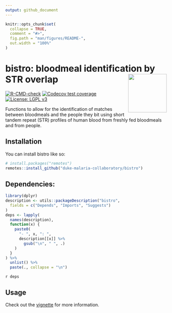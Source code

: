 ```yaml
---
output: github_document
---
```


<!-- README.md is generated from README.Rmd. Please edit that file -->

```r
knitr::opts_chunk$set(
  collapse = TRUE,
  comment = "#>",
  fig.path = "man/figures/README-",
  out.width = "100%"
)
```

# bistro: bloodmeal identification by STR overlap <a href='https://github.com/duke-malaria-collaboratory/bistro'><img src='man/figures/logo.png' align="right" height="120" /></a>

<!-- badges: start -->
[![R-CMD-check](https://github.com/duke-malaria-collaboratory/bistro/actions/workflows/R-CMD-check.yaml/badge.svg)](https://github.com/duke-malaria-collaboratory/bistro/actions/workflows/R-CMD-check.yaml)
[![Codecov test coverage](https://codecov.io/gh/duke-malaria-collaboratory/bistro/branch/main/graph/badge.svg)](https://app.codecov.io/gh/duke-malaria-collaboratory/bistro?branch=main)
[![License: LGPL v3](https://img.shields.io/badge/License-LGPL_v3-blue.svg)](https://www.gnu.org/licenses/lgpl-3.0)
<!-- badges: end -->

Functions to allow for the identification of matches between bloodmeals and the people they bit using short tandem repeat (STR) profiles of human blood from freshly fed bloodmeals and from people.

## Installation

You can install bistro like so:

``` r
# install.packages("remotes")
remotes::install_github("duke-malaria-collaboratory/bistro")
```

## Dependencies:

```r
library(dplyr)
description <- utils::packageDescription("bistro",
  fields = c("Depends", "Imports", "Suggests")
)
deps <- lapply(
  names(description),
  function(x) {
    paste0(
      "- ", x, ": ",
      description[[x]] %>%
        gsub("\n", " ", .)
    )
  }
) %>%
  unlist() %>%
  paste(., collapse = "\n")
```

`r deps`

## Usage

Check out the [vignette](https://duke-malaria-collaboratory.github.io/bistro/articles/bistro.html) for more information. 
